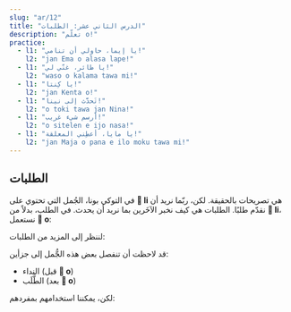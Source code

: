 ```yaml
---
slug: "ar/12"
title: "الدرس الثاني عشر: الطلبات"
description: "تعلّم o!"
practice:
  - l1: "يا إيما، حاولي أن تنامي!"
    l2: "jan Ema o alasa lape!"
  - l1: "يا طائر، غنّي لي!"
    l2: "waso o kalama tawa mi!"
  - l1: "يا كِنتا!"
    l2: "jan Kenta o!"
  - l1: "َتَحدَّث إلى نينا!"
    l2: "o toki tawa jan Nina!"
  - l1: "أرسم شيء غريب!"
    l2: "o sitelen e ijo nasa!"
  - l1: "يا مايا، أعطِني المعلقة!"
    l2: "jan Maja o pana e ilo moku tawa mi!"
---
```



## الطلبات

في التوكي بونا، الجُمل التي تحتوي على **󱤧 li** هي تصريحات بالحقيقة. لكن، ربّما نريد أن نقدّم طلبًا. الطلبات هي كيف نخبر الآخَرين بما نريد أن يحدث. في الطلب، بدلاً من **󱤧 li**، نستعمل **󱥄 o**:

<List>
  <Word sl="o" m="تبدأ طَلَب، أمر، رغبة، أمنية؛ يا ..." />
  <Sentence sl="ilo li sitelen e pipi." m="يعرض الهاتف حشرة." />
  <Sentence sl="ilo o sitelen e waso!" m="يا هاتف، أعرض طائر!" />
</List>

لننظر إلى المزيد من الطلبات:

<List>
  <Sentence sl="jan o lukin e lipu pona!" m="أيّها الناس، اقرأوا الورقة الجيّدة!" />
  <Sentence sl="soweli mi o moku pona!" m="يا قطّتي، كُلي جيّدًا!" />
  <Sentence sl="jan lili sina o kama wawa!" m="يجب أن يصبح طفلك قويًّا!" />
  <Sentence sl="pona o tawa sina!" m="يعطيك العافية!" />
</List>

قد لاحظت أن تنفصل بعض هذه الجُّمل إلى جزأين:
* النداء (قبل **󱥄 o**)
* الطَّلَب (بعد **󱥄 o**)

لكن، يمكننا استخدامهم بمفردهم:

<List>
  <Sentence sl="jan Ema o pini e lupa tomo!" m="يا إيما، أغلقي الباب!" />
  <Sentence sl="jan Ema o!" m="يا إيما!" />
  <Sentence sl="o pini e lupa tomo!" m="أغلقي الباب!" />
</List>

<Practice exercises={frontmatter.practice} />
